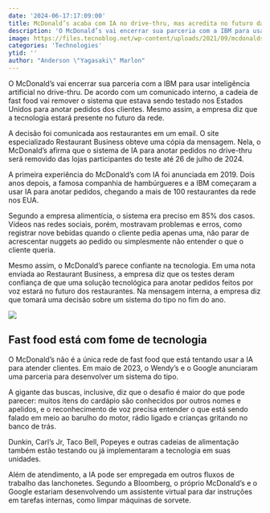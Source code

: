 ```yaml
---
date: '2024-06-17:17:09:00'
title: McDonald’s acaba com IA no drive-thru, mas acredita no futuro da tecnologia
description: 'O McDonald’s vai encerrar sua parceria com a IBM para usar inteligência artificial no drive-thru. De acordo com um comunicado interno, a cadeia de fast food vai remover o sistema que estava sendo testado nos Estados Unidos para anotar pedidos dos clientes. Mesmo assim, a empresa diz que a tecnologia estará presente no futuro da rede.'
image: https://files.tecnoblog.net/wp-content/uploads/2021/09/mcdonalds-1-1060x596.jpg
categories: 'Technologies'
ytid: ''
author: "Anderson \"Yagasaki\" Marlon"
---
```


O McDonald’s vai encerrar sua parceria com a IBM para usar inteligência artificial no drive-thru. De acordo com um comunicado interno, a cadeia de fast food vai remover o sistema que estava sendo testado nos Estados Unidos para anotar pedidos dos clientes. Mesmo assim, a empresa diz que a tecnologia estará presente no futuro da rede.

A decisão foi comunicada aos restaurantes em um email. O site especializado Restaurant Business obteve uma cópia da mensagem. Nela, o McDonald’s afirma que o sistema de IA para anotar pedidos no drive-thru será removido das lojas participantes do teste até 26 de julho de 2024.

A primeira experiência do McDonald’s com IA foi anunciada em 2019. Dois anos depois, a famosa companhia de hambúrgueres e a IBM começaram a usar IA para anotar pedidos, chegando a mais de 100 restaurantes da rede nos EUA.

Segundo a empresa alimentícia, o sistema era preciso em 85% dos casos. Vídeos nas redes sociais, porém, mostravam problemas e erros, como registrar nove bebidas quando o cliente pedia apenas uma, não parar de acrescentar nuggets ao pedido ou simplesmente não entender o que o cliente queria.

Mesmo assim, o McDonald’s parece confiante na tecnologia. Em uma nota enviada ao Restaurant Business, a empresa diz que os testes deram confiança de que uma solução tecnológica para anotar pedidos feitos por voz estará no futuro dos restaurantes. Na mensagem interna, a empresa diz que tomará uma decisão sobre um sistema do tipo no fim do ano.

![](https://files.tecnoblog.net/wp-content/uploads/2019/09/mcdonalds-1060x795.jpg)

## Fast food está com fome de tecnologia
O McDonald’s não é a única rede de fast food que está tentando usar a IA para atender clientes. Em maio de 2023, o Wendy’s e o Google anunciaram uma parceria para desenvolver um sistema do tipo.

A gigante das buscas, inclusive, diz que o desafio é maior do que pode parecer: muitos itens do cardápio são conhecidos por outros nomes e apelidos, e o reconhecimento de voz precisa entender o que está sendo falado em meio ao barulho do motor, rádio ligado e crianças gritando no banco de trás.

Dunkin, Carl’s Jr, Taco Bell, Popeyes e outras cadeias de alimentação também estão testando ou já implementaram a tecnologia em suas unidades.

Além de atendimento, a IA pode ser empregada em outros fluxos de trabalho das lanchonetes. Segundo a Bloomberg, o próprio McDonald’s e o Google estariam desenvolvendo um assistente virtual para dar instruções em tarefas internas, como limpar máquinas de sorvete.
